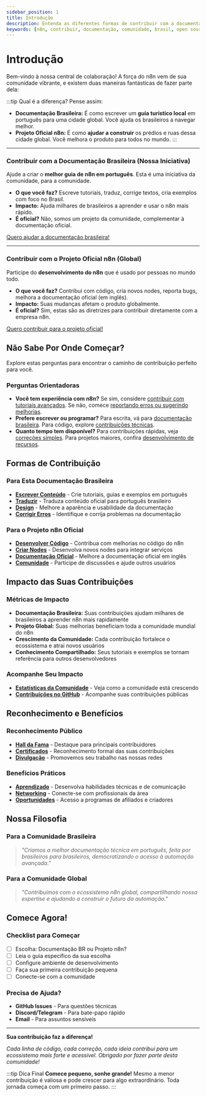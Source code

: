 ---
sidebar_position: 1
title: Introdução
description: Entenda as diferentes formas de contribuir com a documentação da comunidade brasileira e com o projeto oficial do n8n.
keywords: [n8n, contribuir, documentação, comunidade, brasil, open source]
---

# <IonicIcon name="heart-outline" size={32} /> Introdução

Bem-vindo à nossa central de colaboração! A força do n8n vem de sua comunidade vibrante, e existem duas maneiras fantásticas de fazer parte dela:

:::tip <IonicIcon name="help-circle-outline" size={18} /> Qual é a diferença?
Pense assim:
* **Documentação Brasileira:** É como escrever um **guia turístico local** em português para uma cidade global. Você ajuda os brasileiros a navegar melhor.
* **Projeto Oficial n8n:** É como **ajudar a construir** os prédios e ruas dessa cidade global. Você melhora o produto para todos no mundo.
:::

---

### <IonicIcon name="location-outline" size={20} /> Contribuir com a Documentação Brasileira (Nossa Iniciativa)

Ajude a criar o **melhor guia de n8n em português**. Esta é uma iniciativa da comunidade, para a comunidade.

- <IonicIcon name="create-outline" size={16} /> **O que você faz?** Escreve tutoriais, traduz, corrige textos, cria exemplos com foco no Brasil.
- <IonicIcon name="trending-up-outline" size={16} /> **Impacto:** Ajuda milhares de brasileiros a aprender e usar o n8n mais rápido.
- <IonicIcon name="people-outline" size={16} /> **É oficial?** Não, somos um projeto da comunidade, complementar à documentação oficial.

<IonicIcon name="arrow-forward-outline" size={16} /> [Quero ajudar a documentação brasileira!](./esta-documentacao/index)

---

### <IonicIcon name="globe-outline" size={20} /> Contribuir com o Projeto Oficial n8n (Global)

Participe do **desenvolvimento do n8n** que é usado por pessoas no mundo todo.

- <IonicIcon name="code-outline" size={16} /> **O que você faz?** Contribui com código, cria novos nodes, reporta bugs, melhora a documentação oficial (em inglês).
- <IonicIcon name="planet-outline" size={16} /> **Impacto:** Suas mudanças afetam o produto globalmente.
- <IonicIcon name="checkmark-circle-outline" size={16} /> **É oficial?** Sim, estas são as diretrizes para contribuir diretamente com a empresa n8n.

<IonicIcon name="arrow-forward-outline" size={16} /> [Quero contribuir para o projeto oficial!](./projeto-n8n/index)

## <IonicIcon name="compass-outline" size={28} /> Não Sabe Por Onde Começar?

Explore estas perguntas para encontrar o caminho de contribuição perfeito para você.

### <IonicIcon name="help-circle-outline" size={20} /> Perguntas Orientadoras

- **Você tem experiência com n8n?** Se sim, considere [contribuir com tutoriais avançados](./esta-documentacao/index). Se não, comece [reportando erros ou sugerindo melhorias](./esta-documentacao/01-entendendo-o-projeto/como-contribuir).
- **Prefere escrever ou programar?** Para escrita, vá para [documentação brasileira](./esta-documentacao/index). Para código, explore [contribuições técnicas](./projeto-n8n/index).
- **Quanto tempo tem disponível?** Para contribuições rápidas, veja [correções simples](./esta-documentacao/01-entendendo-o-projeto/como-contribuir). Para projetos maiores, confira [desenvolvimento de recursos](./projeto-n8n/contribuir-codigo-e-docs).

## <IonicIcon name="git-branch-outline" size={28} color="#10b981" /> Formas de Contribuição

### <IonicIcon name="arrow-forward-circle-outline" size={22} color="#10b981" /> Para Esta Documentação Brasileira

- **[<IonicIcon name="create-outline" size={16} /> Escrever Conteúdo](./esta-documentacao/01-entendendo-o-projeto/como-contribuir)** - Crie tutoriais, guias e exemplos em português
- **[<IonicIcon name="language-outline" size={16} /> Traduzir](./esta-documentacao/04-traducao-e-localizacao/guia-traducao)** - Traduza conteúdo oficial para português brasileiro
- **[<IonicIcon name="color-palette-outline" size={16} /> Design](./esta-documentacao/03-padroes-e-estilo/design-system)** - Melhore a aparência e usabilidade da documentação
- **[<IonicIcon name="bug-outline" size={16} /> Corrigir Erros](./esta-documentacao/01-entendendo-o-projeto/como-contribuir)** - Identifique e corrija problemas na documentação

### <IonicIcon name="arrow-forward-circle-outline" size={22} color="#10b981" /> Para o Projeto n8n Oficial

- **[<IonicIcon name="code-outline" size={16} /> Desenvolver Código](./projeto-n8n/contribuir-codigo-e-docs)** - Contribua com melhorias no código do n8n
- **[<IonicIcon name="cube-outline" size={16} /> Criar Nodes](./projeto-n8n/contribuir-codigo-e-docs)** - Desenvolva novos nodes para integrar serviços
- **[<IonicIcon name="document-text-outline" size={16} /> Documentação Oficial](./projeto-n8n/contribuir-codigo-e-docs)** - Melhore a documentação oficial em inglês
- **[<IonicIcon name="people-outline" size={16} /> Comunidade](./projeto-n8n/contribuir-community)** - Participe de discussões e ajude outros usuários

## <IonicIcon name="pulse-outline" size={28} color="#10b981" /> Impacto das Suas Contribuições

### <IonicIcon name="trending-up-outline" size={20} /> Métricas de Impacto

- **Documentação Brasileira:** Suas contribuições ajudam milhares de brasileiros a aprender n8n mais rapidamente
- **Projeto Global:** Suas melhorias beneficiam toda a comunidade mundial do n8n
- **Crescimento da Comunidade:** Cada contribuição fortalece o ecossistema e atrai novos usuários
- **Conhecimento Compartilhado:** Seus tutoriais e exemplos se tornam referência para outros desenvolvedores

### <IonicIcon name="stats-chart-outline" size={20} /> Acompanhe Seu Impacto

- **[<IonicIcon name="analytics-outline" size={16} /> Estatísticas da Comunidade](../comunidade/estatisticas)** - Veja como a comunidade está crescendo
- **[<IonicIcon name="git-network-outline" size={16} /> Contribuições no GitHub](../comunidade/github)** - Acompanhe suas contribuições públicas

## <IonicIcon name="medal-outline" size={28} color="#10b981" /> Reconhecimento e Benefícios

### <IonicIcon name="trophy-outline" size={20} /> Reconhecimento Público

- **[<IonicIcon name="star-outline" size={16} /> Hall da Fama](../comunidade/index)** - Destaque para principais contribuidores
- **[<IonicIcon name="ribbon-outline" size={16} /> Certificados](./esta-documentacao/01-entendendo-o-projeto/sobre-o-projeto)** - Reconhecimento formal das suas contribuições
- **[<IonicIcon name="megaphone-outline" size={16} /> Divulgação](../comunidade/index)** - Promovemos seu trabalho nas nossas redes

### <IonicIcon name="gift-outline" size={20} /> Benefícios Práticos

- **[<IonicIcon name="school-outline" size={16} /> Aprendizado](./esta-documentacao/01-entendendo-o-projeto/sobre-o-projeto)** - Desenvolva habilidades técnicas e de comunicação
- **[<IonicIcon name="briefcase-outline" size={16} /> Networking](./projeto-n8n/referral-vagas)** - Conecte-se com profissionais da área
- **[<IonicIcon name="rocket-outline" size={16} /> Oportunidades](./projeto-n8n/afiliados-e-creators)** - Acesso a programas de afiliados e criadores

## <IonicIcon name="book-outline" size={28} color="#10b981" /> Nossa Filosofia

### Para a Comunidade Brasileira
> *"Criamos a melhor documentação técnica em português, feita por brasileiros para brasileiros, democratizando o acesso à automação avançada."*

### Para a Comunidade Global
> *"Contribuímos com o ecossistema n8n global, compartilhando nossa expertise e ajudando a construir o futuro da automação."*

## Comece Agora!

### Checklist para Começar
- [ ] Escolha: Documentação BR ou Projeto n8n?
- [ ] Leia o guia específico da sua escolha
- [ ] Configure ambiente de desenvolvimento
- [ ] Faça sua primeira contribuição pequena
- [ ] Conecte-se com a comunidade

### Precisa de Ajuda?
- **GitHub Issues** - Para questões técnicas
- **Discord/Telegram** - Para bate-papo rápido
- **Email** - Para assuntos sensíveis

---

**Sua contribuição faz a diferença!**

*Cada linha de código, cada correção, cada ideia contribui para um ecossistema mais forte e acessível. Obrigado por fazer parte desta comunidade!*

:::tip Dica Final
**Comece pequeno, sonhe grande!** Mesmo a menor contribuição é valiosa e pode crescer para algo extraordinário. Toda jornada começa com um primeiro passo. 
:::

